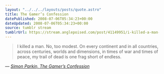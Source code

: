 ```yaml
---
layout: "../../../layouts/posts/quote.astro"
title: The Gamer’s Confession
datePublished: 2008-07-06T05:34:23+00:00
dateUpdated: 2008-07-06T05:34:23+00:00
source: tumblr stream
tumblrUrl: https://stream.anglepoised.com/post/41149951/i-killed-a-man-no-too-modest-on-every-continent
---
```


> I killed a man. No, too modest. On every continent and in all countries, across centuries, worlds and dimensions, in times of war and times of peace, my trail of dead is one frag short of endless.

— <cite>[Simon Parkin, _The Gamer’s Confession_](http://www.gamesetwatch.com/2008/07/column_chewing_pixels_the_game.php)</cite>
